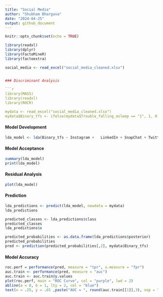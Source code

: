 ---
title: "Social Media"
author: "Shubham Bhargava"
date: "2024-04-25"
output: github_document
---

```{r setup, include=FALSE}
knitr::opts_chunk$set(echo = TRUE)
```

```{r}
library(readxl)
library(dplyr)
library(FactoMineR)
library(factoextra)

social_media <- read_excel("social_media_cleaned.xlsx")


### Discriminant Analysis

```{r}
library(MASS)
library(readxl)
library(ROCR)

mydata <- read_excel("social_media_cleaned.xlsx")
mydata$Binary_tfs <- ifelse(mydata$Trouble_falling_asleep == "1", 1, 0)
```

#### Model Development

```{r}
lda_model <- lda(Binary_tfs ~ Instagram +	LinkedIn + SnapChat + Twitter +	`Whatsapp/Wechat` +	youtube +	OTT +	Reddit, data = mydata)
```

#### Model Acceptance

```{r}
summary(lda_model)
print(lda_model)
```

#### Residual Analysis

```{r}
plot(lda_model)
```

#### Prediction
```{r}
lda_predictions <- predict(lda_model, newdata = mydata)
lda_predictions

predicted_classes <- lda_predictions$class
predicted_classes
lda_predictions$x

predicted_probabilities <- as.data.frame(lda_predictions$posterior)
predicted_probabilities
pred <- prediction(predicted_probabilities[,2], mydata$Binary_tfs)
```

#### Model Accuracy

```{r}
roc.perf = performance(pred, measure = "tpr", x.measure = "fpr")
auc.train <- performance(pred, measure = "auc")
auc.train <- auc.train@y.values
plot(roc.perf, main = "ROC Curve", col = "purple", lwd = 2)
abline(a = 0, b = 1, lty = 2, col = "blue")
text(x = .25, y = .65 ,paste("AUC = ", round(auc.train[[1]],3), sep = ""))
```